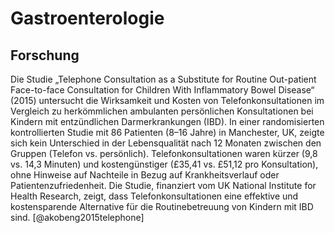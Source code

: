# Gastroenterologie 

## Forschung 

Die Studie „Telephone Consultation as a Substitute for Routine Out-patient Face-to-face Consultation for Children With Inflammatory Bowel Disease“ (2015) untersucht die Wirksamkeit und Kosten von Telefonkonsultationen im Vergleich zu herkömmlichen ambulanten persönlichen Konsultationen bei Kindern mit entzündlichen Darmerkrankungen (IBD). In einer randomisierten kontrollierten Studie mit 86 Patienten (8–16 Jahre) in Manchester, UK, zeigte sich kein Unterschied in der Lebensqualität nach 12 Monaten zwischen den Gruppen (Telefon vs. persönlich). Telefonkonsultationen waren kürzer (9,8 vs. 14,3 Minuten) und kostengünstiger (£35,41 vs. £51,12 pro Konsultation), ohne Hinweise auf Nachteile in Bezug auf Krankheitsverlauf oder Patientenzufriedenheit. Die Studie, finanziert vom UK National Institute for Health Research, zeigt, dass Telefonkonsultationen eine effektive und kostensparende Alternative für die Routinebetreuung von Kindern mit IBD sind. [@akobeng2015telephone]